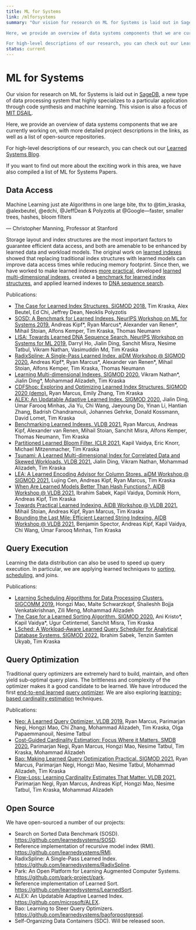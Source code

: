 ```yaml
---
title: ML for Systems
link: /mlforsystems
summary: "Our vision for research on ML for Systems is laid out in SageDB, a new type of data processing system that highly specializes to a particular application through code synthesis and machine learning. This vision is also a focus of MIT DSAIL.

Here, we provide an overview of data systems components that we are currently working on, with more detailed project descriptions in the links, as well as a list of open-source repositories.

For high-level descriptions of our research, you can check out our Learned Systems Blog."
status: current
---
```



<h1>ML for Systems </h1>

<p>Our vision for research on ML for Systems is laid out in <a href="http://cidrdb.org/cidr2019/papers/p117-kraska-cidr19.pdf">SageDB</a>, a new type of data processing system that highly specializes to a particular application through code synthesis and machine learning.
This vision is also a focus of <a href="http://dsail.csail.mit.edu/">MIT DSAIL</a>.</p>
<p>Here, we provide an overview of data systems components that we are currently working on, with more detailed project descriptions in the links, as well as a list of open-source repositories.</p>
<p>For high-level descriptions of our research, you can check out our <a href="https://learnedsystems.mit.edu/">Learned Systems Blog</a>.</p>
<p>If you want to find out more about the exciting work in this area, we have also compiled a list of <Link to="/projects/mlforsystems/papers/">ML for Systems Papers</Link>.</p>

<h2 class='bd-title'>Data Access </h2>

<StyledBlockQuote><p>Machine Learning just ate Algorithms in one large bite, thx to @tim_kraska, @alexbeutel, @edchi, @JeffDean & Polyzotis at @Google—faster, smaller trees, hashes, bloom filters</p>&mdash; Christopher Manning, Professor at Stanford</StyledBlockQuote>
  
<p>Storage layout and index structures are the most important factors to guarantee efficient data access, and both
are amenable to be enhanced by learned data and workload models. The original work on <a href="https://arxiv.org/pdf/1712.01208.pdf">learned indexes</a> showed that replacing traditional index structures with learned models can improve data access times while reducing memory footprint. Since then, we have worked to make learned indexes <a href="https://dl.acm.org/doi/pdf/10.1145/3318464.3389711">more practical</a>, developed <a href="https://arxiv.org/pdf/2006.13282.pdf">learned multi-dimensional indexes</a>, created a <a href="https://arxiv.org/pdf/2006.12804.pdf">benchmark for learned index structures</a>, and applied learned indexes to <a href="https://arxiv.org/pdf/1910.04728.pdf">DNA sequence search</a>.</p>
<p>Publications:</p>
<ul>
  <li><a href="https://arxiv.org/pdf/1712.01208.pdf">The Case for Learned Index Structures. SIGMOD 2018.</a> Tim Kraska, Alex Beutel, Ed Chi, Jeffrey Dean, Neoklis Polyzotis</li>
  <li><a href="https://learned.systems/papers/sosd.pdf">SOSD: A Benchmark for Learned Indexes. NeurIPS Workshop on ML for Systems 2019.</a> Andreas Kipf*, Ryan Marcus*, Alexander van Renen*, Mihail Stoian, Alfons Kemper, Tim Kraska, Thomas Neumann</li>
  <li><a href="https://arxiv.org/pdf/1910.04728.pdf">LISA: Towards Learned DNA Sequence Search. NeurIPS Workshop on Systems for ML 2019.</a> Darryl Ho, Jialin Ding, Sanchit Misra, Nesime Tatbul, Vikram Nathan, Vasimuddin Md, Tim Kraska</li>
  <li><a href="https://dl.acm.org/doi/pdf/10.1145/3401071.3401659">RadixSpline: A Single-Pass Learned Index. aiDM Workshop @ SIGMOD 2020.</a> Andreas Kipf*, Ryan Marcus*, Alexander van Renen*, Mihail Stoian, Alfons Kemper, Tim Kraska, Thomas Neumann</li>
  <li><a href="https://arxiv.org/pdf/1912.01668.pdf">Learning Multi-dimensional Indexes. SIGMOD 2020.</a> Vikram Nathan*, Jialin Ding*, Mohammad Alizadeh, Tim Kraska</li>
  <li><a href="https://dl.acm.org/doi/pdf/10.1145/3318464.3384706">CDFShop: Exploring and Optimizing Learned Index Structures. SIGMOD 2020 (demo).</a> Ryan Marcus, Emily Zhang, Tim Kraska</li>
  <li><a href="https://dl.acm.org/doi/pdf/10.1145/3318464.3389711">ALEX: An Updatable Adaptive Learned Index. SIGMOD 2020.</a> Jialin Ding, Umar Farooq Minhas, Jia Yu, Chi Wang, Jaeyoung Do, Yinan Li, Hantian Zhang, Badrish Chandramouli, Johannes Gehrke, Donald Kossmann, David Lomet, Tim Kraska</li>
  <li><a href="https://vldb.org/pvldb/vol14/p1-marcus.pdf">Benchmarking Learned Indexes. VLDB 2021.</a> Ryan Marcus, Andreas Kipf, Alexander van Renen, Mihail Stoian, Sanchit Misra, Alfons Kemper, Thomas Neumann, Tim Kraska</li>
  <li><a href="https://arxiv.org/abs/2006.03176.pdf">Partitioned Learned Bloom Filter. ICLR 2021.</a> Kapil Vaidya, Eric Knorr, Michael Mitzenmacher, Tim Kraska</li>
  <li><a href="https://arxiv.org/pdf/2006.13282.pdf">Tsunami: A Learned Multi-dimensional Index for Correlated Data and Skewed Workloads. VLDB 2021.</a> Jialin Ding, Vikram Nathan, Mohammad Alizadeh, Tim Kraska</li>
  <li><a href="https://dl.acm.org/doi/pdf/10.1145/3464509.3464885">LEA: A Learned Encoding Advisor for Column Stores. aiDM Workshop @ SIGMOD 2021.</a> Lujing Cen, Andreas Kipf, Ryan Marcus, Tim Kraska</li>
  <li><a href="https://arxiv.org/pdf/2107.01464.pdf">When Are Learned Models Better Than Hash Functions?. AIDB Workshop @ VLDB 2021.</a> Ibrahim Sabek, Kapil Vaidya, Dominik Horn, Andreas Kipf, Tim Kraska</li>
  <li><a href="https://arxiv.org/pdf/2108.05117.pdf">Towards Practical Learned Indexing. AIDB Workshop @ VLDB 2021.</a> Mihail Stoian, Andreas Kipf, Ryan Marcus, Tim Kraska</li>
  <li><a href="https://arxiv.org/pdf/2111.14905.pdf">Bounding the Last Mile: Efficient Learned String Indexing. AIDB Workshop @ VLDB 2021.</a> Benjamin Spector, Andreas Kipf, Kapil Vaidya, Chi Wang, Umar Farooq Minhas, Tim Kraska</li>
</ul>
<h2 class='bd-title'>Query Execution </h2>
<p>Learning the data distribution can also be used to speed up query execution. In particular, we are applying learned techniques to <a href="https://dl.acm.org/doi/pdf/10.1145/3318464.3389752">sorting</a>, <a href="https://web.mit.edu/decima/content/sigcomm-2019.pdf">scheduling</a>, and joins.</p>
<p>Publications:</p>
<ul>
  <li><a href="https://web.mit.edu/decima/content/sigcomm-2019.pdf">Learning Scheduling Algorithms for Data Processing Clusters. SIGCOMM 2019.</a> Hongzi Mao, Malte Schwarzkopf, Shaileshh Bojja Venkatakrishnan, Zili Meng, Mohammad Alizadeh</li>
  <li><a href="https://dl.acm.org/doi/pdf/10.1145/3318464.3389752">The Case for a Learned Sorting Algorithm. SIGMOD 2020.</a> Ani Kristo*, Kapil Vaidya*, Ugur Cetintemel, Sanchit Misra, Tim Kraska</li>
  <li><a href="https://dl.acm.org/doi/abs/10.1145/3514221.3526158">LSched: A Workload-Aware Learned Query Scheduler for Analytical Database Systems. SIGMOD 2022.</a> Ibrahim Sabek, Tenzin Samten Ukyab, Tim Kraska</li>
</ul>
<h2 class='bd-title'>Query Optimization </h2>
<p>Traditional query optimizers are extremely hard to build,
maintain, and often yield sub-optimal query plans. The brittleness and complexity of the optimizer makes it a good candidate to be learned. We have introduced the first <a href="http://www.vldb.org/pvldb/vol12/p1705-marcus.pdf">end-to-end learned</a> <a href="https://arxiv.org/pdf/2004.03814.pdf">query optimizer</a>. We are also exploring <a href="https://ieeexplore.ieee.org/stamp/stamp.jsp?tp=&arnumber=9094107">learning-based cardinality estimation</a> techniques.</p>
<p>Publications:</p>
<ul>
  <li><a href="http://www.vldb.org/pvldb/vol12/p1705-marcus.pdf">Neo: A Learned Query Optimizer. VLDB 2019.</a> Ryan Marcus, Parimarjan Negi, Hongzi Mao, Chi Zhang, Mohammad Alizadeh, Tim Kraska, Olga Papaemmanouil, Nesime Tatbul</li>
  <li><a href="https://ieeexplore.ieee.org/stamp/stamp.jsp?tp=&arnumber=9094107">Cost-Guided Cardinality Estimation: Focus Where it Matters. SMDB 2020.</a> Parimarjan Negi, Ryan Marcus, Hongzi Mao, Nesime Tatbul, Tim Kraska, Mohammad Alizadeh</li>
  <li><a href="https://dl.acm.org/doi/pdf/10.1145/3448016.3452838">Bao: Making Learned Query Optimization Practical. SIGMOD 2021.</a> Ryan Marcus, Parimarjan Negi, Hongzi Mao, Nesime Tatbul, Mohammad Alizadeh, Tim Kraska</li>
  <li><a href="https://vldb.org/pvldb/vol14/p2019-negi.pdf">Flow-Loss: Learning Cardinality Estimates That Matter. VLDB 2021.</a> Parimarjan Negi, Ryan Marcus, Andreas Kipf, Hongzi Mao, Nesime Tatbul, Tim Kraska, Mohammad Alizadeh</li>
</ul>
<h2 class='bd-title' id='open-source'>Open Source </h2>
<p>We have open-sourced a number of our projects:</p>
<ul>
  <li>Search on Sorted Data Benchmark (SOSD). <a href="https://github.com/learnedsystems/SOSD">https://github.com/learnedsystems/SOSD</a>.</li>
  <li>Reference implementation of recursive model index (RMI). <a href="https://github.com/learnedsystems/RMI">https://github.com/learnedsystems/RMI</a>.</li>
  <li>RadixSpline: A Single-Pass Learned Index. <a href="https://github.com/learnedsystems/RadixSpline">https://github.com/learnedsystems/RadixSpline</a>.</li>
  <li>Park: An Open Platform for Learning Augmented Computer Systems. <a href="https://github.com/park-project/park">https://github.com/park-project/park</a>.</li>
  <li>Reference implementation of Learned Sort. <a href="https://github.com/learnedsystems/LearnedSort">https://github.com/learnedsystems/LearnedSort</a>.</li>
  <li>ALEX: An Updatable Adaptive Learned Index. <a href="https://github.com/microsoft/ALEX">https://github.com/microsoft/ALEX</a>.</li>
  <li>Bao: Learning to Steer Query Optimizers. <a href="https://github.com/learnedsystems/baoforpostgresql">https://github.com/learnedsystems/baoforpostgresql</a>.</li>
  <li>Self-Organizing Data Containers (SDC). Will be released soon.</li>
</ul>